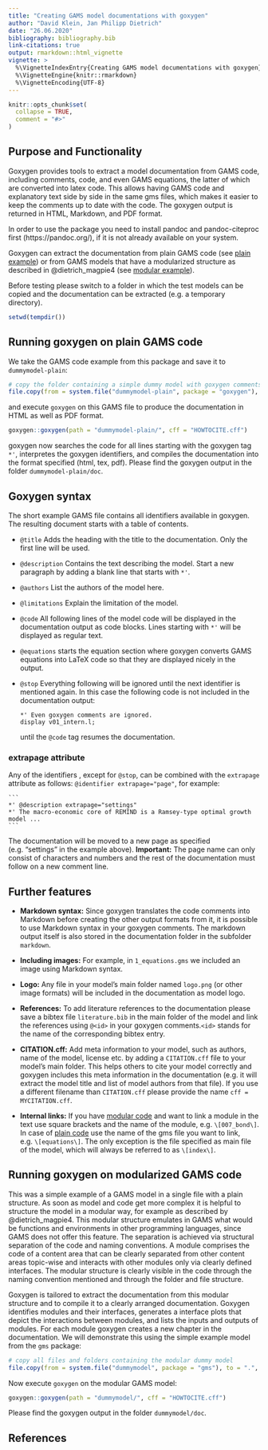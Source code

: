 ```yaml
---
title: "Creating GAMS model documentations with goxygen"
author: "David Klein, Jan Philipp Dietrich"
date: "26.06.2020"
bibliography: bibliography.bib
link-citations: true
output: rmarkdown::html_vignette
vignette: >
  %\VignetteIndexEntry{Creating GAMS model documentations with goxygen}
  %\VignetteEngine{knitr::rmarkdown}
  %\VignetteEncoding{UTF-8}
---
```


```r
knitr::opts_chunk$set(
  collapse = TRUE,
  comment = "#>"
)
```

## Purpose and Functionality

Goxygen provides tools to extract a model documentation from GAMS code, including comments, code, and even GAMS equations, the latter of which are converted into latex code. This allows having GAMS code and explanatory text side by side in the same gms files, which makes it easier to keep the comments up to date with the code. The goxygen output is returned in HTML, Markdown, and PDF format.

In order to use the package you need to install pandoc and pandoc-citeproc first (https://pandoc.org/), if it is not already available on your system.

Goxygen can extract the documentation from plain GAMS code (see [plain example](#plain)) or from GAMS models that have a modularized structure as described in @dietrich_magpie4 (see [modular example](#modular)).

Before testing please switch to a folder in which the test models can be copied and the documentation can be extracted (e.g. a temporary directory).

```r
setwd(tempdir())
```

## Running goxygen on plain GAMS code {#plain}

We take the GAMS code example from this package and save it to `dummymodel-plain`:

```r
# copy the folder containing a simple dummy model with goxygen comments
file.copy(from = system.file("dummymodel-plain", package = "goxygen"), to = ".", recursive = TRUE)
```

and execute `goxygen` on this GAMS file to produce the documentation in HTML as well as PDF format.

```r
goxygen::goxygen(path = "dummymodel-plain/", cff = "HOWTOCITE.cff")
```

goxygen now searches the code for all lines starting with the goxygen tag `*'`, interpretes the goxygen identifiers, and compiles the documentation into the format specified (html, tex, pdf). Please find the goxygen output in the folder `dummymodel-plain/doc`.

## Goxygen syntax

The short example GAMS file contains all identifiers available in goxygen. The resulting document starts with a table of contents.

* `@title` Adds the heading with the title to the documentation. Only the first line will be used.

* `@description` Contains the text describing the model. Start a new paragraph by adding a blank line that starts with `*'`.

* `@authors` List the authors of the model here.

* `@limitations` Explain the limitation of the model.

* `@code` All following lines of the model code will be displayed in the documentation output as code blocks. Lines starting with `*'` will be displayed as regular text.

* `@equations` starts the equation section where goxygen converts GAMS equations into LaTeX code so that they are displayed nicely in the output.

* `@stop` Everything following will be ignored until the next identifier is mentioned again. In this case the following code is not included in the documentation output:

    ```
    *' Even goxygen comments are ignored.
    display v01_intern.l;
    ```
    until the `@code` tag resumes the documentation.

### extrapage attribute

Any of the identifiers , except for `@stop`, can be combined with the `extrapage` attribute as follows: `@identifier extrapage="page"`, for example: 

    ```
    *' @description extrapage="settings"
    *' The macro-economic core of REMIND is a Ramsey-type optimal growth model ...
    ```

The documentation will be moved to a new page as specified (e.g. "settings" in the example above). 
**Important:** The page name can only consist of characters and numbers and the rest of the documentation must follow on a new comment line.

    
## Further features

* **Markdown syntax:** Since goxygen translates the code comments into Markdown before creating the other output formats from it, it is possible to use Markdown syntax in your goxygen comments. The markdown output itself is also stored in the documentation folder in the subfolder `markdown`.

* **Including images:** For example, in `1_equations.gms` we included an image using Markdown syntax.

* **Logo:** Any file in your model's main folder named `logo.png` (or other image formats) will be included in the documentation as model logo.

* **References:** To add literature references to the documentation please save a bibtex file `literature.bib` in the main folder of the model and link the references using `@<id>` in your goxygen comments.`<id>` stands for the name of the corresponding bibtex entry.

* **CITATION.cff:** Add meta information to your model, such as authors, name of the model, license etc. by adding a `CITATION.cff` file to your model's main folder. This helps others to cite your model correctly and goxygen includes this meta information in the documentation (e.g. it will extract the model title and list of model authors from that file). If you use a different filename than `CITATION.cff` please provide the name `cff = MYCITATION.cff`.

* **Internal links:** If you have [modular code](#modular) and want to link a module in the text use square brackets and the name of the module, e.g. `\[007_bond\]`. In case of [plain code](#plain) use the name of the gms file you want to link, e.g. `\[equations\]`. The only exception is the file specified as main file of the model, which will always be referred to as `\[index\]`. 

## Running goxygen on modularized GAMS code {#modular}

This was a simple example of a GAMS model in a single file with a plain structure. As soon as model and code get more complex it is helpful to structure the model in a modular way, for example as described by @dietrich_magpie4. This modular structure emulates in GAMS what would be functions and environments in other programming languages, since GAMS does not offer this feature. The separation is achieved via structural separation of the code and naming conventions. A module comprises the code of a content area that can be clearly separated from other content areas topic-wise and interacts with other modules only via clearly defined interfaces. The modular structure is clearly visible in the code through the naming convention mentioned and through the folder and file structure.

Goxygen is tailored to extract the documentation from this modular structure and to compile it to a clearly arranged documentation. Goxygen identifies modules and their interfaces, generates a interface plots that depict the interactions between modules, and lists the inputs and outputs of modules. For each module goxygen creates a new chapter in the documentation. We will demonstrate this using the simple example model from the `gms` package:

```r
# copy all files and folders containing the modular dummy model
file.copy(from = system.file("dummymodel", package = "gms"), to = ".", recursive = TRUE)
```

Now execute `goxygen` on the modular GAMS model:

```r
goxygen::goxygen(path = "dummymodel/", cff = "HOWTOCITE.cff")
```

Please find the goxygen output in the folder `dummymodel/doc`.

## References {#references}

